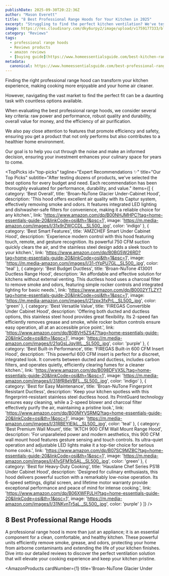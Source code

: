 ```yaml
---
publishDate: 2025-09-30T20:22:36Z
author: "Mason Everett"
title: "8 Best Professional Range Hoods for Your Kitchen in 2025"
excerpt: "Struggling to find the perfect kitchen ventilation? We've tested top professional range hoods to help you choose wisely, ensuring a fresh and clean cooking space."
image: https://res.cloudinary.com/dky6urpy2/image/upload/v1759177333/blog_image_1759177333_ojo8k9.webp
category: "Reviews"
tags:
  - professional range hoods
  - Reviews products
  - amazon reviews
  - [buying guide](https://www.homeessentialsguide.com/best-kitchen-range-hoods)
metadata:
  canonical: https://www.homeessentialsguide.com/best-professional-range-hoods
---
```



<p>Finding the right professional range hood can transform your kitchen experience, making cooking more enjoyable and your home air cleaner.</p>
<p>However, navigating the vast market to find the perfect fit can be a daunting task with countless options available.</p>
<p>When evaluating the best professional range hoods, we consider several key criteria: raw power and performance, robust quality and durability, overall value for money, and the efficiency of air purification.</p>
<p>We also pay close attention to features that promote efficiency and safety, ensuring you get a product that not only performs but also contributes to a healthier home environment.</p>
<p>Our goal is to help you cut through the noise and make an informed decision, ensuring your investment enhances your culinary space for years to come.</p>

<TopPicks
  id="top-picks"
  tagline="Expert Recommendations ✨"
  title="Our Top Picks"
  subtitle="After testing dozens of products, we've selected the best options for every budget and need. Each recommendation has been thoroughly evaluated for performance, durability, and value."
  items={[
    {
      category: 'Best Overall',
      title: 'Broan-NuTone Glacier Under-Cabinet Hood',
      description: 'This hood offers excellent air quality with its Captur system, effectively removing smoke and odors. It features integrated LED lighting and dishwasher-safe filters for convenience, making it a reliable choice for any kitchen.',
      link: 'https://www.amazon.com/dp/B00NHJMHPC?tag=home-essentials-guide-20&linkCode=osi&th=1&psc=1',
      image: 'https://m.media-amazon.com/images/I/31x9rZWCCDL._SL500_.jpg',
      color: 'indigo'
    },
    {
      category: 'Best Smart Features',
      title: 'AMZCHEF Smart Under Cabinet Hood',
      description: 'Experience modern control with this hood featuring touch, remote, and gesture recognition. Its powerful 750 CFM suction quickly clears the air, and the stainless steel design adds a sleek touch to your kitchen.',
      link: 'https://www.amazon.com/dp/B0BG5W26RD?tag=home-essentials-guide-20&linkCode=osi&th=1&psc=1',
      image: 'https://m.media-amazon.com/images/I/31-tYpPU7GL._SL500_.jpg',
      color: 'teal'
    },
    {
      category: 'Best Budget Ductless',
      title: 'Broan-NuTone 413001 Ductless Range Hood',
      description: 'An affordable and effective solution for kitchens without external venting. This ductless hood uses a charcoal filter to remove smoke and odors, featuring simple rocker controls and integrated lighting for basic needs.',
      link: 'https://www.amazon.com/dp/B0002YTLZY?tag=home-essentials-guide-20&linkCode=osi&th=1&psc=1',
      image: 'https://m.media-amazon.com/images/I/21zpx3fxPrL._SL500_.jpg',
      color: 'green'
    },
    {
      category: 'Best Versatile Value',
      title: 'FIREGAS Convertible Under Cabinet Hood',
      description: 'Offering both ducted and ductless options, this stainless steel hood provides great flexibility. Its 2-speed fan efficiently removes grease and smoke, while rocker button controls ensure easy operation, all at an accessible price point.',
      link: 'https://www.amazon.com/dp/B0BVH5ZS47?tag=home-essentials-guide-20&linkCode=osi&th=1&psc=1',
      image: 'https://m.media-amazon.com/images/I/21qGsLJqyWL._SL500_.jpg',
      color: 'purple'
    },
    {
      category: 'Best Built-in Performance',
      title: 'FIREGAS Built-in 600 CFM Insert Hood',
      description: 'This powerful 600 CFM insert is perfect for a discreet, integrated look. It converts between ducted and ductless, includes carbon filters, and operates quietly, efficiently clearing fumes for a cleaner kitchen.',
      link: 'https://www.amazon.com/dp/B098DFVX5L?tag=home-essentials-guide-20&linkCode=osi&th=1&psc=1',
      image: 'https://m.media-amazon.com/images/I/318fR8eVBFL._SL500_.jpg',
      color: 'indigo'
    },
    {
      category: 'Best for Easy Maintenance',
      title: 'Broan-NuTone Fingerprint Resistant Ductless',
      description: 'Keep your kitchen spotless with this fingerprint-resistant stainless steel ductless hood. Its PrintGuard technology ensures easy cleaning, while a 2-speed blower and charcoal filter effectively purify the air, maintaining a pristine look.',
      link: 'https://www.amazon.com/dp/B00MYVSRMQ?tag=home-essentials-guide-20&linkCode=osi&th=1&psc=1',
      image: 'https://m.media-amazon.com/images/I/31RBEYIEIkL._SL500_.jpg',
      color: 'teal'
    },
    {
      category: 'Best Premium Wall Mount',
      title: 'IKTCH 900 CFM Wall Mount Range Hood',
      description: 'For unparalleled power and modern aesthetics, this 900 CFM wall mount hood features gesture sensing and touch controls. Its ultra-quiet operation and adjustable LED lights make it a top-tier choice for serious home cooks.',
      link: 'https://www.amazon.com/dp/B07SC9MZBC?tag=home-essentials-guide-20&linkCode=osi&th=1&psc=1',
      image: 'https://m.media-amazon.com/images/I/41vSFM1b5AL._SL500_.jpg',
      color: 'green'
    },
    {
      category: 'Best for Heavy-Duty Cooking',
      title: 'Hauslane Chef Series PS18 Under Cabinet Hood',
      description: 'Designed for culinary enthusiasts, this hood delivers powerful suction with a remarkably low-noise operation. Its 6-speed settings, digital screen, and lifetime motor warranty provide exceptional performance and peace of mind for intense cooking.',
      link: 'https://www.amazon.com/dp/B06XWFPJLH?tag=home-essentials-guide-20&linkCode=osi&th=1&psc=1',
      image: 'https://m.media-amazon.com/images/I/31NKvnTr5aL._SL500_.jpg',
      color: 'purple'
    }
  ]}
/>

## 8 Best Professional Range Hoods

A professional range hood is more than just an appliance; it is an essential component for a clean, comfortable, and healthy kitchen. These powerful units efficiently remove smoke, grease, and odors, protecting your home from airborne contaminants and extending the life of your kitchen finishes. Dive into our detailed reviews to discover the perfect ventilation solution that will elevate your cooking experience and keep your kitchen pristine.

<AmazonProducts
  cardNumber={1}
  title='Broan-NuTone Glacier Under
